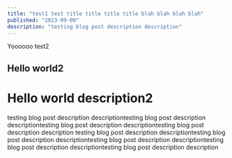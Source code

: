 ```yaml
---
title: "test1 test title title title title blah blah blah blah"
published: "2023-09-09"
description: "testing blog post description description"
---
```


Yoooooo test2 

## Hello world2 

# Hello world description2

testing blog post description descriptiontesting blog post description descriptiontesting blog post description descriptiontesting blog post description description testing blog post description descriptiontesting blog post description descriptiontesting blog post description descriptiontesting blog post description descriptiontesting blog post description description